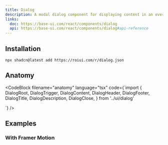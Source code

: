 ```yaml
---
title: Dialog
description: A modal dialog component for displaying content in an overlay.
links:
  doc: https://base-ui.com/react/components/dialog
  api: https://base-ui.com/react/components/dialog#api-reference
---
```


<ComponentPreview name="dialog-demo" />

## Installation

```package-install
npx shadcn@latest add https://roiui.com/r/dialog.json
```

## Anatomy

<CodeBlock
filename="anatomy"
  language="tsx"
  code={`import {
  DialogRoot,
  DialogTrigger,
  DialogContent,
  DialogHeader,
  DialogFooter,
  DialogTitle,
  DialogDescription,
  DialogClose,
} from '../ui/dialog'

<DialogRoot>
  <DialogTrigger />
  <DialogContent>
    <DialogHeader>
      <DialogTitle />
      <DialogDescription />
    </DialogHeader>
    <DialogFooter>
      <DialogClose />
    </DialogFooter>
  </DialogContent>
</DialogRoot>`}
/>




## Examples

### With Framer Motion

<ComponentPreview name="dialog-framer-motion" />
